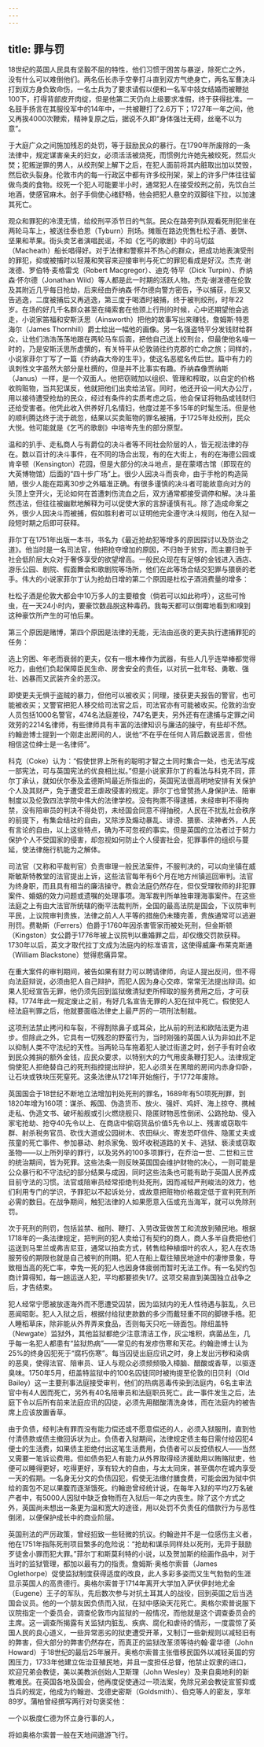 ```yaml
---
---
---
```

title: 罪与罚
---




18世纪的英国人民具有坚毅不屈的特性，他们习惯于困苦与暴逆，除死亡之外，没有什么可以难倒他们。两名伍长赤手空拳打斗直到双方气绝身亡，两名军曹决斗打到双方身负致命伤，一名士兵为了要求请假以便和一名军中妓女结婚而被鞭挞100下，打得背部皮开肉绽，但是他第二天仍向上级要求准假，终于获得批准。一名鼓手扬言在其服役军中的14年中，一共被鞭打了2.6万下；1727年一年之间，他又再挨4000次鞭索，精神复原之后，据说不久即“身体强壮无碍，丝毫不以为意”。

于大庭广众之间施加残忍的处罚，等于鼓励民众的暴行。在1790年所废除的一条法律中，规定谋害亲夫的妇女，必须活活被烧死，而惯例允许她先被绞死，然后火焚；犯叛逆罪的男人，从绞刑架上解下之后，在犯人面前将其内脏取出加以焚毁，然后砍头裂身。伦敦市内的每一行政区中都有许多绞刑架，架上的许多尸体往往留做鸟类的食物。绞死一个犯人可能要半小时，通常犯人在接受绞刑之前，先饮白兰地酒，使感官麻木。刽子手倘使心绪舒畅，他会把犯人悬空的双脚往下拉，以加速其死亡。

观众和罪犯的冷漠无情，给绞刑平添节日的气氛。民众在路旁列队观看死刑犯坐在两轮马车上，被送往泰伯恩（Tyburn）刑场。摊贩在路边兜售杜松子酒、姜饼、坚果和苹果。街头卖艺者演唱民谣，不如《乞丐的歌剧》中的马切兹（Macheath）船长唱得好。对于法律和警察并不热心的群众，把成功地表演受刑的罪犯，抑或被捕时以轻蔑和笑容来迎接审判与死亡的罪犯看成是好汉。杰克·谢泼德、罗伯特·麦格雷戈（Robert Macgregor）、迪克·特平（Dick Turpin）、乔纳森·怀尔德（Jonathan Wild）等人都是此一时期的活跃人物。杰克·谢泼德在伦敦及其附近几乎每日抢劫，后来经由乔纳森·怀尔德向警方密告，予以捕获，后来又告逃逸，二度被捕后又再逃逸，第三度于喝酒时被捕，终于被判绞刑，时年22岁。在场的好几千名群众甚至在绳索套在他颈上行刑的时候，心中还期望他会逃走，小说家笛福和安斯沃思（Ainsworth）把他的故事写出来赚钱，詹姆斯·特恩海尔（James Thornhill）爵士绘出一幅他的画像。另一名强盗特平分发钱财给群众，让他们浩浩荡荡地跟在两轮马车后面，把他自己送上绞刑台，但最使他名噪一时的，乃是安斯沃思所虚撰的，有关特平从伦敦骑往约克郡的亡命之旅；同样的，小说家菲尔丁写了一篇《乔纳森大帝的生平》，使这名恶棍名传后世。篇中有力的讽刺性文字虽然大部分是杜撰的，但是并不比事实有趣。乔纳森像贾纳斯（Janus）一样，是一个双面人。他把窃贼加以组织、管理和榨取，以自定的价格收购赃物，当共犯谋反，他就把他们出卖给法官。同时，他还开设一间大办公厅，用以接待遭受抢劫的民众，经过有条件的实质考虑之后，他会保证将物品或钱财归还给受害者。他凭此收入供养好几名情妇，他度过差不多15年的时髦生活。但是他的顺利腾达终于流于疏忽，结果以买卖赃物的罪名被捕，于1725年处绞刑，民众大悦。他可能就是《乞丐的歌剧》中培岑先生的部分原型。

温和的扒手、走私商人与有爵位的决斗者等不同社会阶层的人，皆无视法律的存在。数以百计的决斗事件，在不同的场合出现，有的在大街上，有的在海德公园或肯辛顿（Kensington）花园，但是大部分的决斗地点，是在蒙塔古馆（即现在的大英博物馆）后面的“四十步广场”上。很少人因决斗而丧命，由于手枪的构造简陋，很少人能在距离30步之外瞄准正确。有很多谨慎的决斗者可能故意向对方的头顶上空开火，无论如何在首遭刺伤流血之后，双方通常都接受调停和解。决斗虽然违法，但往往被幽默地解释为可以促使大家的言辞谨慎有礼。除了造成命案之外，很少人因决斗而被捕，假如胜利者可以证明他完全遵守决斗规则，他在入狱一段短时期之后即可获释。

菲尔丁在1751年出版一本书，书名为《最近抢劫犯等增多的原因探讨以及防治之道》。他当时是一名司法官，他把抢夺增加的原因，不归咎于贫穷，而主要归咎于社会低阶层大众对于奢侈享受的欲望增高。一般民众现在有足够的金钱进入酒店、游乐公园、剧院、假面舞会和歌剧院等场所，他们在此等场合结交犯罪与猥亵的老手。伟大的小说家菲尔丁认为抢劫日增的第二个原因是杜松子酒消费量的增多：

杜松子酒是伦敦大都会中10万多人的主要粮食（倘若可以如此称呼），这些可怜虫，在一天24小时内，要豪饮数品脱这种毒药。我每天都可以倒霉地看到和嗅到这种豪饮所产生的可怕后果。



第三个原因是赌博，第四个原因是法律的无能，无法由巡夜的更夫执行逮捕罪犯的任务：

选上穷困、年老而衰弱的更夫，仅有一根木棒作为武器，有些人几乎连举棒都觉得吃力，由他们负起保障臣民生命、房舍安全的责任，以对抗一批年轻、勇敢、强壮、凶暴而又武装齐全的恶汉。



即使更夫无惧于盗贼的暴力，但他可以被收买；同理，接获更夫报告的警官，也可能被收买；又警官把犯人移交给司法官之后，司法官亦有可能被收买。伦敦的治安人员包括1000名警官，474名法庭差役，747名更夫，另外还有在逮捕与定罪之间效劳的2214名律师，有些律师具有丰富的法律知识与廉洁的操守，有些却不然。约翰逊博士提到一个刚走出房间的人，说他“不在乎在任何人背后数说恶言，但他相信这位绅士是一名律师”。

科克（Coke）认为：“假使世界上所有的聪明才智之士同时集合一处，也无法写成一部宪法，可与英国宪法的优良相比拟。”但是小说家菲尔丁的看法与科克不同，菲尔丁承认，就如伏尔泰及孟德斯鸠最近所指出的，英国宪法很高明地安排有关保护个人及其财产，免于遭受君王虐政侵害的规定。菲尔丁也曾赞扬人身保护法、陪审制度以及伦敦四法学院中伟大的法律学校。没有拘票不得逮捕，未经审判不得拘禁，没有陪审员的判决不得处罚，未经国会同意不得抽税，人民在不扰乱社会秩序的前提下，有集会结社的自由，又除涉及煽动暴乱、诽谤、猥亵、渎神者外，人民有言论的自由，以上这些特点，确为不可忽视的事实。但是英国的立法者过于努力保护个人不受国家的侵害，却忽视如何防止个人侵害社会，犯罪事件的组织与蔓延，使法律施行机能为之解体。

司法官（又称和平裁判官）负责审理一般民法案件，不服判决的，可以向坐镇在威斯敏斯特教堂的法官提出上诉，这些法官每年有6个月在地方州镇巡回审判。法官为终身职，而且具有相当的廉洁操守。教会法庭仍然存在，但仅受理牧师的非犯罪案件、婚姻的效力问题或遗嘱的处理事项。海军裁判所单独审理海事案件。在这些法庭之上有由大法官所统辖的衡平法裁判所，全国的最高法院是国会，下议院审判平民，上议院审判贵族，法律之前人人平等的措施仍未臻完善，贵族通常可以逃避刑罚。费勒斯（Ferrers）伯爵于1760年因杀害管家而被处死刑，但金斯顿（Kingston）女公爵于1776年被上议院判以重婚罪之后，却仅缴交罚款获释。1730年以后，英文才取代拉丁文成为法庭内的标准语言，这使得威廉·布莱克斯通（William Blackstone）觉得悲痛异常。

在重大案件的审判期间，被告如果有财力可以聘请律师，向证人提出反问，但不得向法庭辩说，必须由犯人自己辩护，而犯人因为身心交瘁，常常无法提出辩词。如果人犯经宣告无罪，他仍须先回到监狱缴清狱吏所榨取的服务费用之后，才可获释。1774年此一规定废止之前，有好几名宣告无罪的人犯在狱中死亡。假使犯人经法庭判罪之后，他就要面临法律史上最严厉的一项刑法制裁。

这项刑法禁止拷问和车裂，不得割除鼻子或耳朵，比从前的刑法和欧陆法更为进步。但除此之外，它具有一切残忍的野蛮行为，当时刚强的英国人认为非如此不足以抑制人类不守法纪的天性。当两轮马车拖着犯人驶过街道之时，刽子手有时会收到民众摊捐的额外金钱，应民众要求，以特别大的力气用皮条鞭打犯人。法律规定倘使犯人拒绝替自己的死刑指控提出辩护，犯人必须关在黑暗的房间内赤身仰卧，让石块或铁块压死窒死。这条法律从1721年开始施行，于1772年废除。

英国国会于18世纪不断地立法增加判处死刑的罪名，1689年有50项死刑罪，到1820年增为160项：谋杀、叛国、伪造货币、放火、强奸、鸡奸、海上掠夺、携械走私、伪造文书、破坏船舰或引火燃烧舰只、隐匿财物恶性倒闭、公路抢劫、侵入家宅抢劫、抢夺40先令以上、在商店中偷窃货品价值5先令以上、残害或窃取牛群、射杀税务官员、砍伐大道或公园树木、农田纵火、寄发恐吓信件、隐匿丈夫或孩童的死亡事件、参加暴动、射杀家兔、毁坏收税道路的关卡、逃狱、亵渎或窃取圣物——以上所列举的罪行，以及另外的100多项罪行，在乔治一世、二世和三世的统治期间，皆为死罪。这些法条一则反映英国国会维护财物的决心，一则可能是公众暴行和不守法纪的部分结果与成因，同时这些法条也可能有助于英国人民养成目前守法的习惯。法官或陪审员经常拒绝判处死刑，因而减轻严刑峻法的效力，他们利用专门的学识，予罪犯以不起诉处分，或故意把赃物价格裁定低于宣判死刑所必需的数目。在战争期间，触犯法律的人如果愿意入伍或充当海军，就可以免除刑罚。

次于死刑的刑罚，包括监禁、枷刑、鞭打、入劳改营做苦工和流放到殖民地。根据1718年的一条法律规定，把判刑的犯人卖给订有契约的商人，商人多半自费把他们运送到马里兰或弗吉尼亚，通常以拍卖方式，转售给种植烟叶的农人，犯人在农场服劳役的期限也就是自己被判的刑期。犯人在船上载往殖民地途中的凄惨景象，导致相当高的死亡率，幸免一死的犯人也因身体疲弱而暂时无法工作。有一名契约包商计算得知，每一趟运送人犯，平均都要损失1/7。这项交易直到美国独立战争之后，才告结束。

犯人经常宁愿被放逐海外而不愿遭受囚禁，因为监狱内的无人性待遇与脏乱，久已恶闻昭彰。犯人入狱之后，根据付给狱吏款数的多少而戴轻重不同的脚镣手梏。犯人睡稻草床，除非能从外界弄来食品，否则每天只吃一磅面包。除纽盖特（Newgate）监狱外，其他监狱都绝少注意清洁工作，灰尘堆积，病菌丛生，几乎每一名犯人都患有“监狱热病”——常见的有发疹伤寒和天花。约翰逊博士认为25%的终身囚犯死于“腐朽伤寒”。每当囚徒出庭应讯之时，身上发出污秽和染病的恶臭，使得法官、陪审员、证人与观众必须频频吸入樟脑、醋酸或香草，以驱逐臭味。1750年5月，纽盖特监狱中的100名囚徒同时被拘提至伦敦的旧贝利（Old Bailey）这一主要刑事法庭接受审判，他们的热病恶毒传染到法庭内，6名主审法官中有4人因而死亡，另外有40名陪审员和法庭职员死亡。此一事件发生之后，法庭下令以后所有前来法庭应讯的囚徒，必须先用醋酸清洗身体，而在法庭内的被告席上应该放置香草。

由于负债，经判决有罪而没有能力偿还或不愿意偿还的人，必须入狱服刑，直到他付清债款或债主撤回诉状为止。负债者入狱期间，法律规定债主每日需付给囚犯4便士的生活费，如果债主拒绝付出这笔生活费用，负债者可以反控债权人——当然又需要一笔诉讼费用。但如债务犯人有能力从外界取得经济援助用以贿赂狱吏，他便可以睡得更好，吃得更好，享有较大的自由，与太太同床，甚至偶尔在城内享受一天的假期。一名身无分文的负债囚犯，假使无法缴付膳食费，可能会因为狱中供给的面包不足以果腹而逐渐饿死。约翰逊曾经统计说，在每年入狱的平均2万名破产者中，有5000人因狱中缺乏食物而在入狱后一年之内丧生。除了这个方式之外，英国尚未想出一条更为温和宽大的途径，用以处罚不负责任的借款行为与恶性倒闭，以便保护成长中的商业阶层。

英国刑法的严厉政策，曾经招致一些轻微的抗议。约翰逊并不是一位感伤主义者，他在1751年指陈死刑项目繁多的危险说：“抢劫和谋杀同样处以死刑，无异于鼓励歹徒舍小罪而犯大罪。”菲尔丁和斯莫利特的小说，以及贺加斯的绘画作品中，对于当时的监狱管理，都加以最有力的指责。詹姆斯·奥格尔索普（James Oglethorpe）促使监狱制度获得适度的改良，此人多彩多姿而又生气勃勃的生涯显示英国人的高贵德行。奥格尔索普于1714年离开大学加入萨伏伊封地尤金（Eugene）王子的军队，先后数次参与对抗土耳其人的战役，回到英国之后当选国会议员。他的一个朋友因负债而入狱，在狱中感染天花死亡。奥格尔索普说服下议院指定一个委员会，调查伦敦市内监狱的一般情况，而他就是这个调查委员会的主席。这一调查所揭露有关监狱内脏乱、疾病、腐化和虐待的情形，一度震惊了英国人民的良心道义，一些异常恶劣的狱吏遭受开革，又制订一些新规则以减轻旧有的弊害，但大部分的弊害仍然存在，而真正的监狱改革须等待约翰·霍华德（John Howard）于18世纪的最后25年展开。奥格尔索普主张借移民国外以减轻英国的穷困压力，1733年他建立佐治亚殖民地，并且一度担任总督，他禁止奴隶的进口，欢迎兄弟会教徒，美以美教派创始人卫斯理（John Wesley）及来自奥地利的新教难民。在英国各地及国会，他再度促使通过一项法案，免除兄弟会教徒宣誓抑或当兵的规定，他成为约翰逊、戈德史密斯（Goldsmith）、伯克等人的密友，享年89岁。蒲柏曾经撰写两行对句褒奖他：

一个以极度仁德为怀立身行事的人，

将如奥格尔索普一般在天地间遨游飞行。